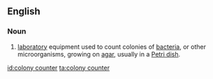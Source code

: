 ==English==
{{wikipedia}}

===Noun===
{{en-noun|head=[[colony]] [[counter]]}}

# {{context|microbiology|lang=en}} [[laboratory]] equipment used to count colonies of [[bacteria]], or other microorganisms, growing on [[agar]], usually in a [[Petri dish]].

[[id:colony counter]]
[[ta:colony counter]]